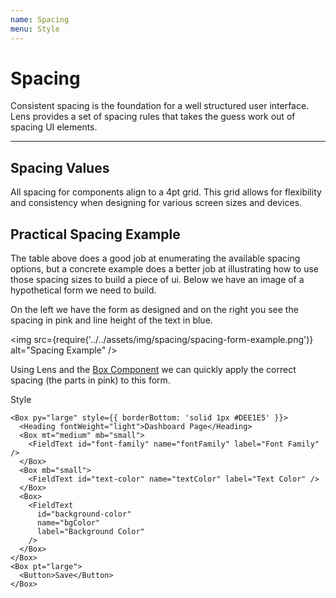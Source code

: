 ```yaml
---
name: Spacing
menu: Style
---
```



# Spacing

Consistent spacing is the foundation for a well structured user interface.
Lens provides a set of spacing rules that takes the guess work out of
spacing UI elements.

---

## Spacing Values

All spacing for components align to a 4pt grid. This grid allows for flexibility and consistency when designing for various screen sizes and devices.

<SpacingOptionsTable />

## Practical Spacing Example

The table above does a good job at enumerating the available spacing options, but a concrete example does a better job at illustrating how to use those spacing sizes to build a piece of ui. Below we have an image of a hypothetical form we need to build.

On the left we have the form as designed and on the right you see the spacing in pink and line height of the text in blue.

<img
  src={require('../../assets/img/spacing/spacing-form-example.png')}
  alt="Spacing Example"
/>

Using Lens and the [Box Component](/#!/Box) we can quickly apply the correct spacing (the parts in pink) to this form.

<Playground>
  <form>
    <Heading fontWeight="light">Style</Heading>
    <Box pt="medium" pb="large" style={{ borderBottom: 'solid 1px #DEE1E5' }}>
      <FieldText id="style-name" name="styleName" label="Name" />
    </Box>

    <Box py="large" style={{ borderBottom: 'solid 1px #DEE1E5' }}>
      <Heading fontWeight="light">Dashboard Page</Heading>
      <Box mt="medium" mb="small">
        <FieldText id="font-family" name="fontFamily" label="Font Family" />
      </Box>
      <Box mb="small">
        <FieldText id="text-color" name="textColor" label="Text Color" />
      </Box>
      <Box>
        <FieldText
          id="background-color"
          name="bgColor"
          label="Background Color"
        />
      </Box>
    </Box>
    <Box pt="large">
      <Button>Save</Button>
    </Box>

  </form>
</Playground>
